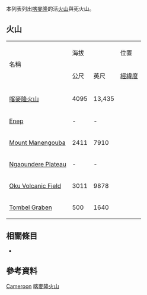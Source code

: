  
<!--This list is split from its main article where many elevations are incorrect-->
{{GeoGroupTemplate}}
{{seealso|火山列表}}
本列表列出[[喀麥隆|喀麥隆]]的活[[火山|火山]]與死火山。

== 火山 ==
{| border="1" cellpadding="1" cellspacing="0" 
|- align="center" bgcolor="cccccc"
| rowspan="2"|名稱 ||colspan ="2"| 海拔 || 位置  ||rowspan="2"| 最近爆發
|- align="center" bgcolor="cccccc"
| 公尺||英尺||[[經緯度|經緯度]]
|- align="right"
| align="left"| [[喀麥隆火山|喀麥隆火山]] || 4095 || 13,435 || {{coord|4.203|N|9.170|E|type:mountain_region:CM}} || align="left"| 2000
|- align="right"
| align="left"| [[Enep|Enep]]  || -|| -|| {{coord|6.3|N|10.5|E|type:mountain_region:CM}} || align="left"| -
|- align="right"
| align="left"| [[Mount_Manengouba|Mount Manengouba]] || 2411 || 7910 || {{coord|5.03|N|9.83|E|type:mountain_region:CM}} || align="left"| 全新世
|- align="right"
| align="left"| [[Ngaoundere_Plateau|Ngaoundere Plateau]] || -|| -|| {{coord|7.25|N|13.67|E|type:mountain_region:CM}} || align="left"| 全新世
|- align="right"
| align="left"| [[Oku_Volcanic_Field|Oku Volcanic Field]] || 3011 || 9878 || {{coord|6.25|N|10.50|E|type:mountain_region:CM}} || align="left"| 看[[尼奧斯湖|尼奧斯湖]]和[[莫瑙恩湖|莫瑙恩湖]]更多信息
|- align="right"
| align="left"| [[Tombel_Graben|Tombel Graben]] || 500 || 1640 || {{coord|4.75|N|9.67|E|type:mountain_region:CM}} || align="left"| 全新世
|}

== 相關條目 ==
* {{tsl|en|List of mountains in Cameroon|喀麥隆山峰列表}}

== 參考資料 ==
{{Reflist}}
{{Global Volcanism Program}}

[[Category:火山列表|Cameroon]]
[[Category:喀麥隆火山|]]